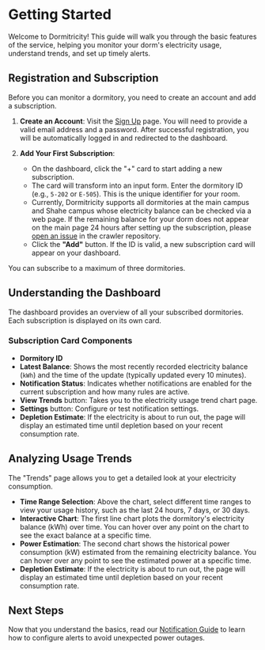 
# Getting Started

Welcome to Dormitricity! This guide will walk you through the basic features of the service, helping you monitor your dorm's electricity usage, understand trends, and set up timely alerts.

## Registration and Subscription

Before you can monitor a dormitory, you need to create an account and add a subscription.

1.  **Create an Account**: Visit the [Sign Up](/register) page. You will need to provide a valid email address and a password. After successful registration, you will be automatically logged in and redirected to the dashboard.

2.  **Add Your First Subscription**:
    *   On the dashboard, click the "+" card to start adding a new subscription.
    *   The card will transform into an input form. Enter the dormitory ID (e.g., `5-202` or `E-505`). This is the unique identifier for your room.
    *   Currently, Dormitricity supports all dormitories at the main campus and Shahe campus whose electricity balance can be checked via a web page. If the remaining balance for your dorm does not appear on the main page 24 hours after setting up the subscription, please [open an issue](https://github.com/KeithCoreDumped/dormitricity-crawler/issues/new) in the crawler repository.
    *   Click the **"Add"** button. If the ID is valid, a new subscription card will appear on your dashboard.

You can subscribe to a maximum of three dormitories.

## Understanding the Dashboard

The dashboard provides an overview of all your subscribed dormitories. Each subscription is displayed on its own card.

### Subscription Card Components

*   **Dormitory ID**
*   **Latest Balance**: Shows the most recently recorded electricity balance (`kWh`) and the time of the update (typically updated every 10 minutes).
*   **Notification Status**: Indicates whether notifications are enabled for the current subscription and how many rules are active.
*   **View Trends** <LineChart className="h-4 w-4 inline-block align-text-bottom ml-1" /> button: Takes you to the electricity usage trend chart page.
*   **Settings** <Settings className="h-4 w-4 inline-block align-middle ml-1" /> button: Configure or test notification settings.
*   **Depletion Estimate**: If the electricity is about to run out, the page will display an estimated time until depletion based on your recent consumption rate.

## Analyzing Usage Trends

The "Trends" page allows you to get a detailed look at your electricity consumption.

*   **Time Range Selection**: Above the chart, select different time ranges to view your usage history, such as the last 24 hours, 7 days, or 30 days.
*   **Interactive Chart**: The first line chart plots the dormitory's electricity balance (kWh) over time. You can hover over any point on the chart to see the exact balance at a specific time.
*   **Power Estimation**: The second chart shows the historical power consumption (kW) estimated from the remaining electricity balance. You can hover over any point to see the estimated power at a specific time.
*   **Depletion Estimate**: If the electricity is about to run out, the page will display an estimated time until depletion based on your recent consumption rate.

## Next Steps

Now that you understand the basics, read our [Notification Guide](/docs/notification) to learn how to configure alerts to avoid unexpected power outages.